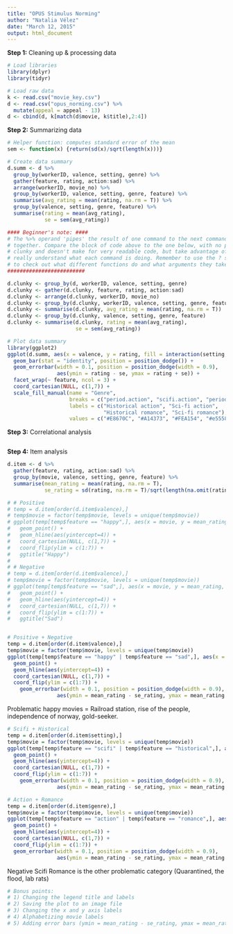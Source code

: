 ```yaml
---
title: "OPUS Stimulus Norming"
author: "Natalia Vélez"
date: "March 12, 2015"
output: html_document
---
```


**Step 1:** Cleaning up & processing data
```r
# Load libraries
library(dplyr)
library(tidyr)
```

```r
# Load raw data
k <- read.csv("movie_key.csv")
d <- read.csv("opus_norming.csv") %>%
  mutate(appeal = appeal - 13)
d <- cbind(d, k[match(d$movie, k$title),2:4])
```

**Step 2:** Summarizing data
```r
# Helper function: computes standard error of the mean
sem <- function(x) {return(sd(x)/sqrt(length(x)))}

# Create data summary
d.summ <- d %>%
  group_by(workerID, valence, setting, genre) %>%
  gather(feature, rating, action:sad) %>%
  arrange(workerID, movie_no) %>%
  group_by(workerID, valence, setting, genre, feature) %>%
  summarise(avg_rating = mean(rating, na.rm = T)) %>%
  group_by(valence, setting, genre, feature) %>%
  summarise(rating = mean(avg_rating),
            se = sem(avg_rating))

#### Beginner's note: ####
# The %>% operand 'pipes' the result of one command to the next command. It's a really nice way of chaining commands
# together. Compare the block of code above to the one below, with no piping, which produces the same result. It's
# clunky and doesn't make for very readable code, but take advantage of the step-by-step breakdown below to
# really understand what each command is doing. Remember to use the ? symbol (e.g., ?group_by) on your console
# to check out what different functions do and what arguments they take.
#########################

d.clunky <- group_by(d, workerID, valence, setting, genre)
d.clunky <- gather(d.clunky, feature, rating, action:sad)
d.clunky <- arrange(d.clunky, workerID, movie_no)
d.clunky <- group_by(d.clunky, workerID, valence, setting, genre, feature)
d.clunky <- summarise(d.clunky, avg_rating = mean(rating, na.rm = T))
d.clunky <- group_by(d.clunky, valence, setting, genre, feature)
d.clunky <- summarise(d.clunky, rating = mean(avg_rating),
                      se = sem(avg_rating))

# Plot data summary
library(ggplot2)
ggplot(d.summ, aes(x = valence, y = rating, fill = interaction(setting, genre))) +
  geom_bar(stat = "identity", position = position_dodge()) +
  geom_errorbar(width = 0.1, position = position_dodge(width = 0.9),
                aes(ymin = rating - se, ymax = rating + se)) +
  facet_wrap(~ feature, ncol = 3) +
  coord_cartesian(NULL, c(1,7)) +
  scale_fill_manual(name = "Genre",
                    breaks = c("period.action", "scifi.action", "period.romance", "scifi.romance"),
                    labels = c("Historical action", "Sci-fi action", 
                               "Historical romance", "Sci-fi romance"),
                    values = c("#E8670C", "#A14373", "#FEA154", "#e5558f"))
```

**Step 3:** Correlational analysis
```r
```

**Step 4:** Item analysis
```r
d.item <- d %>%
  gather(feature, rating, action:sad) %>%
  group_by(movie, valence, setting, genre, feature) %>%
  summarise(mean_rating = mean(rating, na.rm = T),
            se_rating = sd(rating, na.rm = T)/sqrt(length(na.omit(rating))))

# # Positive
# temp = d.item[order(d.item$valence),]
# temp$movie = factor(temp$movie, levels = unique(temp$movie))
# ggplot(temp[temp$feature == "happy",], aes(x = movie, y = mean_rating, colour = valence)) +
#   geom_point() +
#   geom_hline(aes(yintercept=4)) +
#   coord_cartesian(NULL, c(1,7)) +
#   coord_flip(ylim = c(1:7)) +
#   ggtitle("Happy")
# 
# # Negative
# temp = d.item[order(d.item$valence),]
# temp$movie = factor(temp$movie, levels = unique(temp$movie))
# ggplot(temp[temp$feature == "sad",], aes(x = movie, y = mean_rating, colour = valence)) +
#   geom_point() +
#   geom_hline(aes(yintercept=4)) +
#   coord_cartesian(NULL, c(1,7)) +
#   coord_flip(ylim = c(1:7)) +
#   ggtitle("Sad")


# Positive + Negative
temp = d.item[order(d.item$valence),]
temp$movie = factor(temp$movie, levels = unique(temp$movie))
ggplot(temp[temp$feature == "happy" | temp$feature == "sad",], aes(x = movie, y = mean_rating, colour = valence)) + facet_grid(. ~ feature) +
  geom_point() +
  geom_hline(aes(yintercept=4)) +
  coord_cartesian(NULL, c(1,7)) +
  coord_flip(ylim = c(1:7)) +
    geom_errorbar(width = 0.1, position = position_dodge(width = 0.9),
                aes(ymin = mean_rating - se_rating, ymax = mean_rating + se_rating))
```

Problematic happy movies = Railroad station, rise of the people, independence of norway, gold-seeker.

```r
# Scifi + Historical
temp = d.item[order(d.item$setting),]
temp$movie = factor(temp$movie, levels = unique(temp$movie))
ggplot(temp[temp$feature == "scifi" | temp$feature == "historical",], aes(x = movie, y = mean_rating, colour = setting)) + facet_grid(. ~ feature) +
  geom_point() +
  geom_hline(aes(yintercept=4)) +
  coord_cartesian(NULL, c(1,7)) +
  coord_flip(ylim = c(1:7)) +
    geom_errorbar(width = 0.1, position = position_dodge(width = 0.9),
                aes(ymin = mean_rating - se_rating, ymax = mean_rating + se_rating))
```

```r
# Action + Romance
temp = d.item[order(d.item$genre),]
temp$movie = factor(temp$movie, levels = unique(temp$movie))
ggplot(temp[temp$feature == "action" | temp$feature == "romance",], aes(x = movie, y = mean_rating, colour = genre)) + facet_grid(. ~ feature) +
  geom_point() +
  geom_hline(aes(yintercept=4)) +
  coord_cartesian(NULL, c(1,7)) +
  coord_flip(ylim = c(1:7)) +
  geom_errorbar(width = 0.1, position = position_dodge(width = 0.9),
                aes(ymin = mean_rating - se_rating, ymax = mean_rating + se_rating))
```

Negative Scifi Romance is the other problematic category (Quarantined, the flood, lab rats)



```r
# Bonus points:
# 1) Changing the legend title and labels
# 2) Saving the plot to an image file
# 3) Changing the x and y axis labels
# 4) Alphabetizing movie labels
# 5) Adding error bars (ymin = mean_rating - se_rating, ymax = mean_rating + se_rating)

```